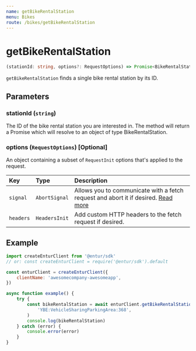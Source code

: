 ```yaml
---
name: getBikeRentalStation
menu: Bikes
route: /bikes/getBikeRentalStation
---
```


# getBikeRentalStation

```typescript
(stationId: string, options?: RequestOptions) => Promise<BikeRentalStation>
```

`getBikeRentalStation` finds a single bike rental station by its ID.

## Parameters

### stationId (`string`)

The ID of the bike rental station you are interested in. The method will return a Promise which will resolve to an object of type BikeRentalStation.

### options (`RequestOptions`) [Optional]

An object containing a subset of `RequestInit` options that's applied to the request.

| Key       | Type          | Description                                                                                                                                       |
| :-------- | :------------ | :------------------------------------------------------------------------------------------------------------------------------------------------ |
| `signal`  | `AbortSignal` | Allows you to communicate with a fetch request and abort it if desired. [Read more](https://developer.mozilla.org/en-US/docs/Web/API/AbortSignal) |
| `headers` | `HeadersInit` | Add custom HTTP headers to the fetch request if desired.                                                                                          |

## Example

```javascript
import createEnturClient from '@entur/sdk'
// or: const createEnturClient = require('@entur/sdk').default

const enturClient = createEnturClient({
    clientName: 'awesomecompany-awesomeapp',
})

async function example() {
    try {
        const bikeRentalStation = await enturClient.getBikeRentalStation(
            'YBE:VehicleSharingParkingArea:368',
        )
        console.log(bikeRentalStation)
    } catch (error) {
        console.error(error)
    }
}
```
